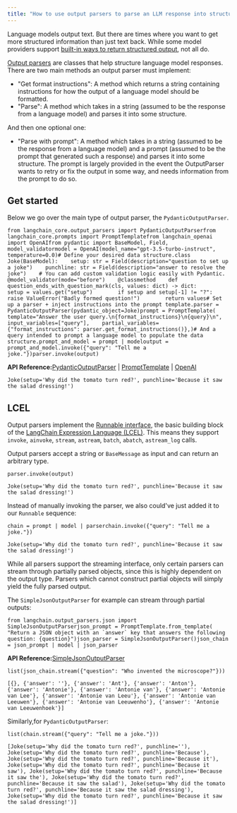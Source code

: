 ```yaml
---
title: "How to use output parsers to parse an LLM response into structured format"
---
```


Language models output text. But there are times where you want to get more structured information than just text back. While some model providers support [built-in ways to return structured output](/oss/how_to/structured_output), not all do.

[Output parsers](/oss/concepts/output_parsers) are classes that help structure language model responses. There are two main methods an output parser must implement:

* "Get format instructions": A method which returns a string containing instructions for how the output of a language model should be formatted.
* "Parse": A method which takes in a string (assumed to be the response from a language model) and parses it into some structure.

And then one optional one:

* "Parse with prompt": A method which takes in a string (assumed to be the response from a language model) and a prompt (assumed to be the prompt that generated such a response) and parses it into some structure. The prompt is largely provided in the event the OutputParser wants to retry or fix the output in some way, and needs information from the prompt to do so.

## Get started

Below we go over the main type of output parser, the `PydanticOutputParser`.

```
from langchain_core.output_parsers import PydanticOutputParserfrom langchain_core.prompts import PromptTemplatefrom langchain_openai import OpenAIfrom pydantic import BaseModel, Field, model_validatormodel = OpenAI(model_name="gpt-3.5-turbo-instruct", temperature=0.0)# Define your desired data structure.class Joke(BaseModel):    setup: str = Field(description="question to set up a joke")    punchline: str = Field(description="answer to resolve the joke")    # You can add custom validation logic easily with Pydantic.    @model_validator(mode="before")    @classmethod    def question_ends_with_question_mark(cls, values: dict) -> dict:        setup = values.get("setup")        if setup and setup[-1] != "?":            raise ValueError("Badly formed question!")        return values# Set up a parser + inject instructions into the prompt template.parser = PydanticOutputParser(pydantic_object=Joke)prompt = PromptTemplate(    template="Answer the user query.\n{format_instructions}\n{query}\n",    input_variables=["query"],    partial_variables={"format_instructions": parser.get_format_instructions()},)# And a query intended to prompt a language model to populate the data structure.prompt_and_model = prompt | modeloutput = prompt_and_model.invoke({"query": "Tell me a joke."})parser.invoke(output)
```

**API Reference:**[PydanticOutputParser](https://python.langchain.com/api_reference/core/output_parsers/langchain_core.output_parsers.pydantic.PydanticOutputParser.html) | [PromptTemplate](https://python.langchain.com/api_reference/core/prompts/langchain_core.prompts.prompt.PromptTemplate.html) | [OpenAI](https://python.langchain.com/api_reference/openai/llms/langchain_openai.llms.base.OpenAI.html)

```
Joke(setup='Why did the tomato turn red?', punchline='Because it saw the salad dressing!')
```

## LCEL

Output parsers implement the [Runnable interface](/oss/concepts/runnables), the basic building block of the [LangChain Expression Language (LCEL)](/oss/concepts/lcel). This means they support `invoke`, `ainvoke`, `stream`, `astream`, `batch`, `abatch`, `astream_log` calls.

Output parsers accept a string or `BaseMessage` as input and can return an arbitrary type.

```
parser.invoke(output)
```

```
Joke(setup='Why did the tomato turn red?', punchline='Because it saw the salad dressing!')
```

Instead of manually invoking the parser, we also could've just added it to our `Runnable` sequence:

```
chain = prompt | model | parserchain.invoke({"query": "Tell me a joke."})
```

```
Joke(setup='Why did the tomato turn red?', punchline='Because it saw the salad dressing!')
```

While all parsers support the streaming interface, only certain parsers can stream through partially parsed objects, since this is highly dependent on the output type. Parsers which cannot construct partial objects will simply yield the fully parsed output.

The `SimpleJsonOutputParser` for example can stream through partial outputs:

```
from langchain.output_parsers.json import SimpleJsonOutputParserjson_prompt = PromptTemplate.from_template(    "Return a JSON object with an `answer` key that answers the following question: {question}")json_parser = SimpleJsonOutputParser()json_chain = json_prompt | model | json_parser
```

**API Reference:**[SimpleJsonOutputParser](https://python.langchain.com/api_reference/core/output_parsers/langchain_core.output_parsers.json.SimpleJsonOutputParser.html)

```
list(json_chain.stream({"question": "Who invented the microscope?"}))
```

```
[{}, {'answer': ''}, {'answer': 'Ant'}, {'answer': 'Anton'}, {'answer': 'Antonie'}, {'answer': 'Antonie van'}, {'answer': 'Antonie van Lee'}, {'answer': 'Antonie van Leeu'}, {'answer': 'Antonie van Leeuwen'}, {'answer': 'Antonie van Leeuwenho'}, {'answer': 'Antonie van Leeuwenhoek'}]
```

Similarly,for `PydanticOutputParser`:

```
list(chain.stream({"query": "Tell me a joke."}))
```

```
[Joke(setup='Why did the tomato turn red?', punchline=''), Joke(setup='Why did the tomato turn red?', punchline='Because'), Joke(setup='Why did the tomato turn red?', punchline='Because it'), Joke(setup='Why did the tomato turn red?', punchline='Because it saw'), Joke(setup='Why did the tomato turn red?', punchline='Because it saw the'), Joke(setup='Why did the tomato turn red?', punchline='Because it saw the salad'), Joke(setup='Why did the tomato turn red?', punchline='Because it saw the salad dressing'), Joke(setup='Why did the tomato turn red?', punchline='Because it saw the salad dressing!')]
```
